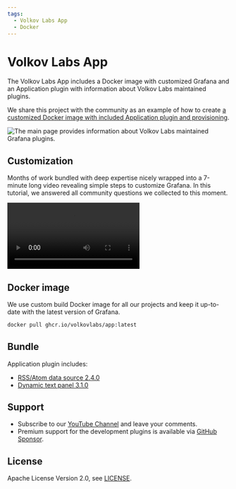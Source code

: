 ```yaml
---
tags:
  - Volkov Labs App
  - Docker
---
```



# Volkov Labs App

The Volkov Labs App includes a Docker image with customized Grafana and an Application plugin with information about Volkov Labs maintained plugins.

We share this project with the community as an example of how to create [a customized Docker image with included Application plugin and provisioning](https://github.com/volkovlabs/volkovlabs-app).

<Image
  title="The main page provides information about Volkov Labs maintained Grafana plugins."
  src="/img/projects/volkovlabs-app/app.png"
/>

## Customization

Months of work bundled with deep expertise nicely wrapped into a 7-minute long video revealing simple steps to customize Grafana. In this tutorial, we answered all community questions we collected to this moment.

<Video
  src="https://www.youtube.com/embed/ChI78v4UZc0"
  title="How to customize Grafana 9.4. A cheat-sheet for Docker container and Windows."
/>

## Docker image

We use custom build Docker image for all our projects and keep it up-to-date with the latest version of Grafana.

```bash
docker pull ghcr.io/volkovlabs/app:latest
```

## Bundle

Application plugin includes:

- [RSS/Atom data source 2.4.0](/plugins/volkovlabs-rss-datasource)
- [Dynamic text panel 3.1.0](/plugins/volkovlabs-dynamictext-panel)

## Support

- Subscribe to our [YouTube Channel](https://www.youtube.com/@volkovlabs) and leave your comments.
- Premium support for the development plugins is available via [GitHub Sponsor](https://github.com/sponsors/VolkovLabs).

## License

Apache License Version 2.0, see [LICENSE](https://github.com/volkovlabs/volkovlabs-app/blob/main/LICENSE).
